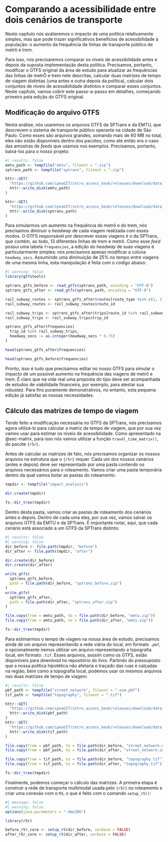 #  Comparando a acessibilidade entre dois cenários de transporte

Neste capítulo nós avaliaremos o impacto de uma política relativamente simples, mas que pode trazer significativos benefícios de acessibilidade à população: o aumento da frequência de linhas de transporte público de metrô e trem.

Para isso, nós precisaremos comparar os níveis de acessibilidade antes e depois da suposta implementação desta política. Precisamos, portanto, modificar o GTFS original da área de estudo para atualizar as frequências das linhas de metrÔ e trem nele descritas, calcular duas matrizes de tempo de viagem distintas (uma antes e outra depois da política), calcular dois conjuntos de níveis de acessibilidade distintos e comparar esses conjuntos. Neste capítulo, vamos cobrir este passo-a-passo em detalhes, começando primeiro pela edição do GTFS original.

## Modificação do arquivo GTFS

Nesta análise, nós usaremos os arquivos GTFS da SPTrans e da EMTU, que descrevem o sistema de transporte público operante na cidade de São Paulo. Como esses são arquivos grandes, somando mais de 60 MB no total, eles não estão disponíveis dentro dos pacotes, como até então era o caso das amostras de *feeds* que usamos nos exemplos. Precisamos, portanto, baixá-los para o nosso projeto:

```r
#| results: false
emtu_path <- tempfile("emtu", fileext = ".zip")
sptrans_path <- tempfile("sptrans", fileext = ".zip")

httr::GET(
  "https://github.com/ipeaGIT/intro_access_book/releases/download/data_1st_edition/gtfs_spo_emtu_2019-10.zip",
  httr::write_disk(emtu_path)
)

httr::GET(
  "https://github.com/ipeaGIT/intro_access_book/releases/download/data_1st_edition/gtfs_spo_sptrans_2019-10_fixed_subway_freqs.zip",
  httr::write_disk(sptrans_path)
)
```

Para simularmos um aumento na frequência do metrô e do trem, nós precisamos diminuir o *headway* de cada viagem realizada com esses modos. O GTFS responsável por descrever essas viagens é o da SPTrans, que contém, ao todo, 13 diferentes linhas de trem e metrô. Como esse *feed* possui uma tabela `frequencies`, a edição do *headway* de suas viagens é particularmente simples: nós precisamos apenas modificar a coluna `headway_secs`. Assumindo uma diminuição de 25% no tempo entre viagens de uma mesma linha, esta manipulação é feita com o código abaixo:

```r
#| warning: false
library(gtfstools)

sptrans_gtfs_before <- read_gtfs(sptrans_path, encoding = "UTF-8")
sptrans_gtfs_after <- read_gtfs(sptrans_path, encoding = "UTF-8")

rail_subway_routes <- sptrans_gtfs_after$routes[route_type %in% c(1, 2)]
rail_subway_routes <- rail_subway_routes$route_id

rail_subway_trips <- sptrans_gtfs_after$trips[route_id %in% rail_subway_routes]
rail_subway_trips <- rail_subway_trips$trip_id

sptrans_gtfs_after$frequencies[
  trip_id %in% rail_subway_trips,
  headway_secs := as.integer(headway_secs * 0.75)
]

head(sptrans_gtfs_after$frequencies)

head(sptrans_gtfs_before$frequencies)
```

Pronto, isso é tudo que precisamos editar no nosso GTFS para simular o impacto de um possível aumento na frequência das viagens de metrô e trem. É claro que na vida real uma proposta do tipo deve ser acompanhada de estudos de viabilidade financeira, por exemplo, para atestar sua robustez. Para fins puramente demonstrativos, no entanto, esta pequena edição já satisfaz as nossas necessidades.

## Cálculo das matrizes de tempo de viagem

Tendo feito a modificação necessária no GTFS da SPTrans, nós precisamos agora utilizá-lo para calcular a matriz de tempo de viagem, que por sua vez vamos usar para estimar os níveis de acessibilidade. Como apresentado na @sec-matrix, para isso nós vamos utilizar a função `travel_time_matrix()`, do pacote `{r5r}`.

Antes de calcular as matrizes de fato, nós precisamos organizar os nossos arquivos na estrutura que o `{r5r}` requer. Cada um dos nossos cenários (antes e depois) deve ser representado por uma pasta contendo os arquivos necessários para o roteamento. Vamos criar uma pasta temporária dentro da qual vamos botar as pastas do roteamento:

```r
tmpdir <- tempfile("impact_analysis")

dir.create(tmpdir)

fs::dir_tree(tmpdir)
```

Dentro desta pasta, vamos criar as pastas de roteamento dos cenários antes e depois. Dentro de cada uma elas, por sua vez, vamos salvar os arquivos GTFS da EMTU e da SPTrans. É importante notar, aqui, que cada cenário está associado a um GTFS da SPTrans distinto:

```r
#| results: false
#| warning: false
dir_before <- file.path(tmpdir, "before")
dir_after <- file.path(tmpdir, "after")

dir.create(dir_before)
dir.create(dir_after)

write_gtfs(
  sptrans_gtfs_before,
  path = file.path(dir_before, "sptrans_before.zip")
)
write_gtfs(
  sptrans_gtfs_after,
  path = file.path(dir_after, "sptrans_after.zip")
)

file.copy(from = emtu_path, to = file.path(dir_before, "emtu.zip"))
file.copy(from = emtu_path, to = file.path(dir_after, "emtu.zip"))
```

```r
fs::dir_tree(tmpdir)
```

Para estimarmos o tempo de viagem na nossa área de estudo, precisamos ainda de um arquivo representando a rede viária do local, em formato `.pbf`, e opcionalmente iremos utilizar um arquivo representando a topografia local, em formato `.tif`. Esses arquivos, asssim como os GTFS, estão disponíveis para *download* no repositório do livro. Partindo do pressuposto que a nossa política hipotética não afetaria o traçado das ruas e calçadas na região, bem como a topografia local, podemos usar os mesmos arquivos nas duas matrizes de tempo de viagem:

```r
#| results: false
pbf_path <- tempfile("street_network", fileext = ".osm.pbf")
tif_path <- tempfile("topography", fileext = ".tif")

httr::GET(
  "https://github.com/ipeaGIT/intro_access_book/releases/download/data_1st_edition/spo_2020.osm.pbf",
  httr::write_disk(pbf_path)
)
httr::GET(
  "https://github.com/ipeaGIT/intro_access_book/releases/download/data_1st_edition/topografia3_spo.tif",
  httr::write_disk(tif_path)
)

file.copy(from = pbf_path, to = file.path(dir_before, "street_network.osm.pbf"))
file.copy(from = pbf_path, to = file.path(dir_after, "street_network.osm.pbf"))

file.copy(from = tif_path, to = file.path(dir_before, "topography.tif"))
file.copy(from = tif_path, to = file.path(dir_after, "topography.tif"))
```

```r
fs::dir_tree(tmpdir)
```

Finalmente, podemos começar o cálculo das matrizes. A primeira etapa é construir a rede de transporte multimodal usada pelo `{r5r}` no roteamento e criar uma conexão com o `R5`, o que é feito com o comando `setup_r5()`:

```r
#| message: false
#| warning: false
options(java.parameters = "-Xmx20G")

library(r5r)

before_r5r_core <- setup_r5(dir_before, verbose = FALSE)
after_r5r_core <- setup_r5(dir_after, verbose = FALSE)
```

<!-- Tendo sido criada a conexão com o `R5` para os dois cenários, prosseguimos agora para o cálculo da matriz, de fato. De forma a avaliar a hipotética política adequadamente, nós precisamos usar os mesmos parâmetros em ambos os cenários. Vamos considerar viagens a pé ou por transporte público, permitir até 800 metros nas pernas de acesso e egresso a paradas e limitar o tempo máximo de viagem em até 60 minutos. Vamos considerar o horário de partida de 14:00 em uma típica segunda-feira de operação. Como origens e destinos, vamos usar os centróides da grade disponibilizada no `r5r`: -->

<!-- ```{r} -->
<!-- library(data.table) -->

<!-- points <- fread(system.file("extdata/spo/spo_hexgrid.csv", package = "r5r")) -->

<!-- before_ttm <- travel_time_matrix( -->
<!--   before_r5r_core, -->
<!--   origins = points, -->
<!--   destinations = points, -->
<!--   mode = c("WALK", "TRANSIT"), -->
<!--   departure_datetime = as.POSIXct( -->
<!--     "13-05-2019 14:00:00", -->
<!--     format = "%d-%m-%Y %H:%M:%S" -->
<!--   ), -->
<!--   max_walk_dist = 800, -->
<!--   max_trip_duration = 120, -->
<!--   verbose = FALSE, -->
<!--   progress = FALSE -->
<!-- ) -->

<!-- after_ttm <- travel_time_matrix( -->
<!--   after_r5r_core, -->
<!--   origins = points, -->
<!--   destinations = points, -->
<!--   mode = c("WALK", "TRANSIT"), -->
<!--   departure_datetime = as.POSIXct( -->
<!--     "13-05-2019 14:00:00", -->
<!--     format = "%d-%m-%Y %H:%M:%S" -->
<!--   ), -->
<!--   max_walk_dist = 800, -->
<!--   max_trip_duration = 120, -->
<!--   verbose = FALSE, -->
<!--   progress = FALSE -->
<!-- ) -->

<!-- before_ttm -->

<!-- after_ttm -->
<!-- ``` -->

<!-- Como podemos ver, alguns tempos de viagem do cenário pós aumento das frequências são menores do que antes da mudança. Maior frequência de transporte público leva a menores tempos de espera nas paradas de embarque e em eventuais transferências, o que leva a menores tempos de viagem. Muitos tempos, no entanto, são iguais nos dois cenários. Isto é uma provável evidência de que as viagens nesses casos são feitas a pé, e, consequentemente, não são afetadas por mudanças no transporte público. -->

<!-- ## Cálculo da acessibilidade nos cenários antes e depois -->

<!-- O cálculo da acessibilidade é muito simples, requerendo apenas um processamento básico dos nossos dados e a aplicação de uma das funções de acessibilidade do pacote `{accessibility}`. Como tratamento dos dados, vamos juntar as matrizes dos dois cenários em uma única tabela, identificando cada cenário com a coluna `scenario`: -->

<!-- ```{r} -->
<!-- ttm <- rbind(before_ttm, after_ttm, idcol = "scenario") -->
<!-- ttm[, scenario := factor(scenario, labels = c("before", "after"))] -->

<!-- ttm -->
<!-- ``` -->

<!-- Para o cálculo da acessibilidade, vamos precisar de uma tabela com os dados de uso do solo da cidade de São Paulo. Para isso, nós usamos a função `read_landuse()` do pacote `{aopdata}` (mais detalhes sobre o pacote são apresentados na [Seção 5](s5_dados_aop.qmd)): -->

<!-- ```{r} -->
<!-- #| message: false -->
<!-- library(aopdata) -->

<!-- sp_data <- read_landuse("spo", showProgress = FALSE) -->
<!-- ``` -->

<!-- Para fins de demonstração, vamos calcular a acessibilidade a postos de trabalho e a escolas públicas na nossa área de estudo. Os dados do total de empregos e escolas em cada hexágono estão listados nas colunas `T001` e `E001`, respectivamente. Vamos renomeá-las para facilitar sua identificação e manter apenas as colunas necessárias na tabela de dados de uso do solo (vamos manter também as colunas `P001`, de população total em cada hexágono, e `R003`, do decil de renda em que cada hexágono se encontra, que serão úteis mais à frente): -->

<!-- ```{r} -->
<!-- cols_to_keep <- c("id", "jobs", "schools", "population", "decile") -->

<!-- setnames( -->
<!--   sp_data, -->
<!--   old = c("id_hex", "T001", "E001", "P001", "R003"), -->
<!--   new = cols_to_keep -->
<!-- ) -->
<!-- sp_data[, setdiff(names(sp_data), cols_to_keep) := NULL] -->

<!-- sp_data -->
<!-- ``` -->

<!-- A parte mais difícil do processo do cálculo de acessibilidade é a definição da medida a ser utilizada. É extremamente importante pesar as vantagens e desvantagens de cada uma e compreender quais medidas se adequam às oportunidades para quais se deseja calcular os níveis de acessibilidade. Neste exemplo, utilizaremos duas medidas distintas: -->

<!-- - No cálculo da acessibilidade a empregos, vamos usar a medida de oportunidades cumulativas. Esta métrica nos permite entender quantos empregos são acessíveis dentro de um determinado custo de viagem, representando, desta forma, a oferta de empregos aos habitantes de cada uma das células de nossa grade. Embora essa medida não leve em consideração a competição por empregos, sua principal vantagem é que ela é de muito simples comunicação e interpretação. Em nosso exemplo, vamos tomar como limite de custo um tempo de viagem de 30 minutos. -->

<!-- - No cálculo da acessibilidade a escolas públicas, vamos usar a medida de custo mínimo de viagem. Esta métrica é especialmente útil para avaliar a cobertura de serviços públicos essenciais, como educação e saúde básica, pois é desejado que a maior parte da população de uma cidade esteja a uma distância considerada razoável desses serviços. -->

<!-- Como mostrado anteriormente, na @sec-accessibility, o cálculo dessas medidas pode ser feito com as funções `cumulative_cutoff()` e `cost_to_closest()`, respectivamente, do pacote `{accessibility}`: -->

<!-- ```{r} -->
<!-- library(accessibility) -->

<!-- setnames(ttm, old = c("fromId", "toId"), new = c("from_id", "to_id")) -->

<!-- access_to_jobs <- cumulative_cutoff( -->
<!--   travel_matrix = ttm, -->
<!--   land_use_data = sp_data, -->
<!--   opportunity = "jobs", -->
<!--   travel_cost = "travel_time", -->
<!--   cutoff = 30, -->
<!--   group_by = "scenario" -->
<!-- ) -->
<!-- access_to_jobs -->

<!-- time_to_schools <- cost_to_closest( -->
<!--   travel_matrix = ttm, -->
<!--   land_use_data = sp_data, -->
<!--   opportunity = "schools", -->
<!--   travel_cost = "travel_time", -->
<!--   group_by = "scenario" -->
<!-- ) -->
<!-- time_to_schools -->
<!-- ``` -->

<!-- Como podemos ver, o resultado da função de custo mínimo de viagem inclui alguns valores `Inf`. As origens listadas com este valor não conseguem alcançar dentro de 120 minutos (limite de tempo de viagem imposto no cálculo da matriz) nenhum destino em que está localizada ao menos uma escola pública. O valor `Inf`, portanto, é utilizado para sinalizar esta condição. -->

<!-- ## Análise dos níveis de acessibilidade antes e depois -->

<!-- Agora que calculamos os níveis de acessibilidade em cada cenário, precisamos compreender como as mudanças na frequência das linhas de transporte público afetaram as condições de acessibilidade em nossa área de estudo. Uma boa forma de entender isso é olhando para a distribuição espacial dos níveis de acessibilidade. Vamos usar o pacote `{aopdata}` para baixar as informações espaciais da nossa área de estudo e juntá-las às nossas tabelas de acessibilidade:  -->

<!-- ```{r} -->
<!-- sp_grid <- read_grid("spo") -->
<!-- setDT(sp_grid) -->

<!-- access_to_jobs[sp_grid, on = c(id = "id_hex"), geom := i.geom] -->
<!-- time_to_schools[sp_grid, on = c(id = "id_hex"), geom := i.geom] -->
<!-- ``` -->

<!-- Feito isso, apresentamos os resultados em formato de mapa: -->

<!-- ```{r} -->
<!-- #| message: false -->
<!-- library(ggplot2) -->
<!-- library(sf) -->

<!-- access_to_jobs_sf <- st_sf(access_to_jobs) -->

<!-- ggplot(access_to_jobs_sf) + -->
<!--   geom_sf(aes(fill = jobs)) + -->
<!--   facet_wrap(~ scenario, nrow = 1) + -->
<!--   scale_fill_viridis_c( -->
<!--     option = "inferno", -->
<!--     label = scales::label_number(scale = 1/1000, suffix = "k") -->
<!--   ) -->

<!-- time_to_schools_sf <- st_sf(time_to_schools) -->

<!-- ggplot(time_to_schools_sf) + -->
<!--   geom_sf(aes(fill = travel_time)) + -->
<!--   facet_wrap(~ scenario, nrow = 1) + -->
<!--   scale_fill_viridis_c(option = "cividis", direction = -1) -->
<!-- ``` -->

<!-- Como podemos ver, o aumento da frequência das linhas levou a um aumento significativo da acessibilidade em grande parte da nossa área de estudo. No entanto, embora os mapas acima sejam bons para mostrar os impactos espaciais da nossa política hipotética, eles não comunicam efetivamente o impacto médio da política à população. Para facilitar a comunicação dos nossos resultados, portanto, vamos calcular o nível médio da acessibilidade em cada um dos cenários: -->

<!-- ```{r} -->
<!-- access_to_jobs[sp_data, on = "id", population := i.population] -->
<!-- avg_access_to_jobs <- access_to_jobs[ -->
<!--   , -->
<!--   .(avg_access = weighted.mean(jobs, w = population)), -->
<!--   by = scenario -->
<!-- ] -->

<!-- ggplot(avg_access_to_jobs) + geom_col(aes(scenario, avg_access)) -->

<!-- time_to_schools[sp_data, on = "id", population := i.population] -->
<!-- time_to_schools[ -->
<!--   , -->
<!--   treated_travel_time := ifelse(is.infinite(travel_time), 120, travel_time) -->
<!-- ] -->
<!-- avg_time_to_schools <- time_to_schools[ -->
<!--   , -->
<!--   .(avg_time = weighted.mean(treated_travel_time, w = population)), -->
<!--   by = scenario -->
<!-- ] -->

<!-- ggplot(avg_time_to_schools) + geom_col(aes(scenario, avg_time)) -->
<!-- ``` -->

<!-- Como é de se esperar, o aumento da frequência de linhas de metrô e trem resulta no aumento da acessibilidade média da população de São Paulo. Essas linhas, entretanto, não estão igualmente distribuídas no território: algumas pessoas têm acesso mais fácil às suas estações do que outras. Assim, a facilidade de acesso a elas, e consequentemente do acesso a oportunidades de emprego e educação, depende de onde cada pessoa reside - o que, por sua vez, está muito relacionado a características socioeconômicas como classe e raça. O gráfico abaixo explora a distribuição de empregos acessíveis e de tempo até a escola mais próxima por decil de renda: -->

<!-- ```{r} -->
<!-- sp_data[, decile := factor(decile)] -->
<!-- access_to_jobs[sp_data, on = "id", decile := i.decile] -->

<!-- ggplot(access_to_jobs[!is.na(decile)]) + -->
<!--   geom_boxplot(aes(decile, jobs, weight = population, group = decile)) + -->
<!--   facet_wrap(~ scenario, nrow = 1) -->

<!-- time_to_schools[sp_data, on = "id", decile := i.decile] -->

<!-- ggplot(time_to_schools[!is.na(decile)]) + -->
<!--   geom_boxplot( -->
<!--     aes(decile, treated_travel_time, weight = population, group = decile) -->
<!--   ) + -->
<!--   facet_wrap(~ scenario, nrow = 1) -->
<!-- ``` -->

